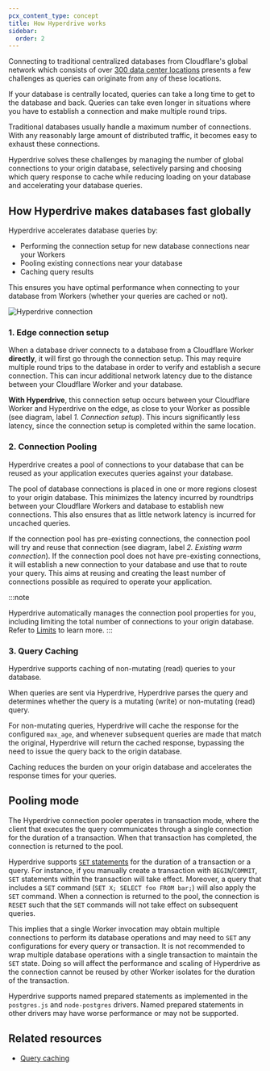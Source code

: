 ```yaml
---
pcx_content_type: concept
title: How Hyperdrive works
sidebar:
  order: 2
---
```


Connecting to traditional centralized databases from Cloudflare's global network which consists of over [300 data center locations](https://www.cloudflare.com/network/) presents a few challenges as queries can originate from any of these locations.

If your database is centrally located, queries can take a long time to get to the database and back. Queries can take even longer in situations where you have to establish a connection and make multiple round trips.

Traditional databases usually handle a maximum number of connections. With any reasonably large amount of distributed traffic, it becomes easy to exhaust these connections.

Hyperdrive solves these challenges by managing the number of global connections to your origin database, selectively parsing and choosing which query response to cache while reducing loading on your database and accelerating your database queries.

## How Hyperdrive makes databases fast globally

Hyperdrive accelerates database queries by:

- Performing the connection setup for new database connections near your Workers
- Pooling existing connections near your database
- Caching query results

This ensures you have optimal performance when connecting to your database from Workers (whether your queries are cached or not).

![Hyperdrive connection](~/assets/images/hyperdrive/configuration/hyperdrive-comparison.svg)

### 1. Edge connection setup

When a database driver connects to a database from a Cloudflare Worker **directly**, it will first go through the connection setup. This may require multiple round trips to the database in order to verify and establish a secure connection. This can incur additional network latency due to the distance between your Cloudflare Worker and your database.

**With Hyperdrive**, this connection setup occurs between your Cloudflare Worker and Hyperdrive on the edge, as close to your Worker as possible (see diagram, label _1. Connection setup_). This incurs significantly less latency, since the connection setup is completed within the same location.

### 2. Connection Pooling

Hyperdrive creates a pool of connections to your database that can be reused as your application executes queries against your database.

The pool of database connections is placed in one or more regions closest to your origin database. This minimizes the latency incurred by roundtrips between your Cloudflare Workers and database to establish new connections. This also ensures that as little network latency is incurred for uncached queries.

If the connection pool has pre-existing connections, the connection pool will try and reuse that connection (see diagram, label _2. Existing warm connection_).
If the connection pool does not have pre-existing connections, it will establish a new connection to your database and use that to route your query. This aims at reusing and creating the least number of connections possible as required to operate your application.

:::note

Hyperdrive automatically manages the connection pool properties for you, including limiting the total number of connections to your origin database. Refer to [Limits](/hyperdrive/platform/limits/) to learn more.
:::

### 3. Query Caching

Hyperdrive supports caching of non-mutating (read) queries to your database.

When queries are sent via Hyperdrive, Hyperdrive parses the query and determines whether the query is a mutating (write) or non-mutating (read) query.

For non-mutating queries, Hyperdrive will cache the response for the configured `max_age`, and whenever subsequent queries are made that match the original, Hyperdrive will return the cached response, bypassing the need to issue the query back to the origin database.

Caching reduces the burden on your origin database and accelerates the response times for your queries.

## Pooling mode

The Hyperdrive connection pooler operates in transaction mode, where the client that executes the query communicates through a single connection for the duration of a transaction. When that transaction has completed, the connection is returned to the pool.

Hyperdrive supports [`SET` statements](https://www.postgresql.org/docs/current/sql-set.html) for the duration of a transaction or a query. For instance, if you manually create a transaction with `BEGIN`/`COMMIT`, `SET` statements within the transaction will take effect. Moreover, a query that includes a `SET` command (`SET X; SELECT foo FROM bar;`) will also apply the `SET` command. When a connection is returned to the pool, the connection is `RESET` such that the `SET` commands will not take effect on subsequent queries.

This implies that a single Worker invocation may obtain multiple connections to perform its database operations and may need to `SET` any configurations for every query or transaction. It is not recommended to wrap multiple database operations with a single transaction to maintain the `SET` state. Doing so will affect the performance and scaling of Hyperdrive as the connection cannot be reused by other Worker isolates for the duration of the transaction.

Hyperdrive supports named prepared statements as implemented in the `postgres.js` and `node-postgres` drivers. Named prepared statements in other drivers may have worse performance or may not be supported.

## Related resources

- [Query caching](/hyperdrive/configuration/query-caching/)
